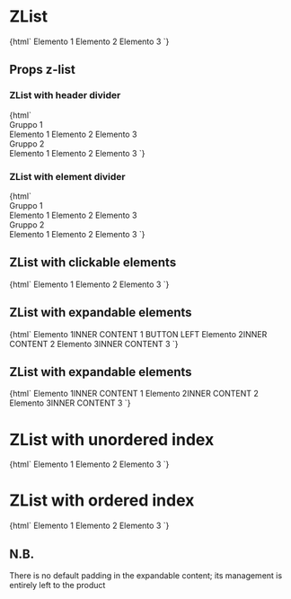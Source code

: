 
<Meta
  title="List/ZList"
  component="z-list"
/>

# ZList

<Preview>
  <Story name="ZList-simple">
    {html`<z-list>
      <z-list-group>
        <z-list-element>Elemento 1</z-list-element>
        <z-list-element>Elemento 2</z-list-element>
        <z-list-element>Elemento 3</z-list-element>
      </z-list-group>
    </z-list>`}
  </Story>
</Preview>

## Props z-list

<Props of="z-list" />

### ZList with header divider

<Preview>
  <Story name="ZList-with-header-divider">
    {html`<z-list>
      <z-list-group divider-type="header">
        <div slot="header-title">Gruppo 1</div>
        <z-list-element>Elemento 1</z-list-element>
        <z-list-element>Elemento 2</z-list-element>
        <z-list-element>Elemento 3</z-list-element>
      </z-list-group>
      <z-list-group divider-type="header">
        <div slot="header-title">Gruppo 2</div>
        <z-list-element>Elemento 1</z-list-element>
        <z-list-element>Elemento 2</z-list-element>
        <z-list-element>Elemento 3</z-list-element>
      </z-list-group>
    </z-list>`}
  </Story>
</Preview>

### ZList with element divider

<Preview>
  <Story name="ZList-with-element-divider">
    {html`<z-list>
      <z-list-group divider-type="element">
        <div slot="header-title">Gruppo 1</div>
        <z-list-element>Elemento 1</z-list-element>
        <z-list-element>Elemento 2</z-list-element>
        <z-list-element>Elemento 3</z-list-element>
      </z-list-group>
      <z-list-group divider-type="element">
        <div slot="header-title">Gruppo 2</div>
        <z-list-element>Elemento 1</z-list-element>
        <z-list-element>Elemento 2</z-list-element>
        <z-list-element>Elemento 3</z-list-element>
      </z-list-group>
    </z-list>`}
  </Story>
</Preview>

## ZList with clickable elements

<Preview>
  <Story name="ZList-with-clickable-content">
    {html`<z-list>
      <z-list-group>
        <z-list-element clickable>Elemento 1</z-list-element>
        <z-list-element clickable>Elemento 2</z-list-element>
        <z-list-element clickable>Elemento 3</z-list-element>
      </z-list-group>
    </z-list>`}
  </Story>
</Preview>

## ZList with expandable elements

<Preview>
  <Story name="ZList-with-expandable-content">
    {html`<z-list size="large">
      <z-list-group divider-type="element">
        <z-list-element
          expandable
          align-button="left"
          expandable-style="accordion"
          ><span>Elemento 1</span><span slot="inner-content">INNER CONTENT 1 BUTTON LEFT</span></z-list-element
        >
        <z-list-element
          expandable
          align-button="right"
          expandable-style="menu"
          ><span>Elemento 2</span><span slot="inner-content">INNER CONTENT 2</span></z-list-element
        >
        <z-list-element
          expandable
          align-button="right"
          expandable-style="menu"
          ><span>Elemento 3</span><span slot="inner-content">INNER CONTENT 3</span></z-list-element
        >
      </z-list-group>
    </z-list>`}
  </Story>
</Preview>

## ZList with expandable elements

<Preview>
  <Story name="ZList-with-expandable-content-menu-style">
    {html`<z-list size="large">
      <z-list-group divider-type="element">
        <z-list-element
          expandable
          expandable-style="menu"
          align-button="right"
          ><span>Elemento 1</span><span slot="inner-content">INNER CONTENT 1</span></z-list-element
        >
        <z-list-element
          expandable
          expandable-style="menu"
          align-button="right"
          ><span>Elemento 2</span><span slot="inner-content">INNER CONTENT 2</span></z-list-element
        >
        <z-list-element
          expandable
          expandable-style="menu"
          align-button="right"
          ><span>Elemento 3</span><span slot="inner-content">INNER CONTENT 3</span></z-list-element
        >
      </z-list-group>
    </z-list>`}
  </Story>
</Preview>

# ZList with unordered index

<Preview>
  <Story name="ZList-with-unordered-index">
    {html`<z-list>
      <z-list-group list-type="unordered">
        <z-list-element>Elemento 1</z-list-element>
        <z-list-element>Elemento 2</z-list-element>
        <z-list-element>Elemento 3</z-list-element>
      </z-list-group>
    </z-list>`}
  </Story>
</Preview>

# ZList with ordered index

<Preview>
  <Story name="ZList-with-ordered-index">
    {html`<z-list>
      <z-list-group list-type="ordered">
        <z-list-element>Elemento 1</z-list-element>
        <z-list-element>Elemento 2</z-list-element>
        <z-list-element>Elemento 3</z-list-element>
      </z-list-group>
    </z-list>`}
  </Story>
</Preview>

## N.B.

There is no default padding in the expandable content; its management is entirely left to the product
